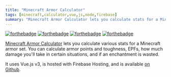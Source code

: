 ```yaml
---
title: "Minecraft Armor Calculator"
tags: [minecraft,calculator,vue,js,node,firebase]
summary: "Minecraft Armor Calculator lets you calculate stats for a Minecraft armor set"
---
```


[![forthebadge](https://forthebadge.com/images/badges/uses-html.svg)](https://forthebadge.com) [![forthebadge](https://forthebadge.com/images/badges/uses-css.svg)](https://forthebadge.com) [![forthebadge](https://forthebadge.com/images/badges/uses-js.svg)](https://forthebadge.com) [![forthebadge](https://forthebadge.com/images/badges/made-with-vue.svg)](https://forthebadge.com)  


[Minecraft Armor Calculator](https://minecraft-armor-calculator.web.app/) lets you calculate various stats for a Minecraft armor set. You can calculate armor points and toughness, EPFs, how much damage you'll take in certain situations, and if an enchantment is wasted.

It uses Vue.js v3, is hosted with Firebase Hosting, and is available [on Github](https://github.com/pmaxhogan/minecraft-armor-calculator). 
